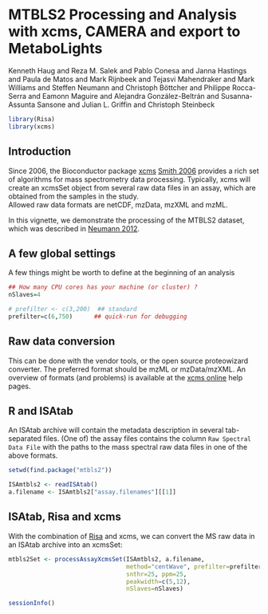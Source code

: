 MTBLS2 Processing and Analysis with xcms, CAMERA and export to MetaboLights
========================================================

Kenneth Haug and Reza M. Salek and Pablo Conesa and
  Janna Hastings and Paula de Matos and Mark Rijnbeek and
  Tejasvi Mahendraker and Mark Williams and Steffen Neumann 
  and Christoph Böttcher and
  Philippe Rocca-Serra and Eamonn Maguire and Alejandra
  González-Beltrán and Susanna-Assunta Sansone and Julian
  L. Griffin and Christoph Steinbeck


```r
library(Risa)
library(xcms)
````

## Introduction 

Since 2006, the Bioconductor package [xcms](http://bioconductor.org/packages/release/bioc/html/xcms.html)
[Smith 2006](http://www.ncbi.nlm.nih.gov/pubmed/16448051) provides a rich set of
algorithms for mass spectrometry data processing. Typically, xcms will
create an xcmsSet object from several raw data files in an assay,
which are obtained from the samples in the study.  
Allowed raw data formats are netCDF, mzData, mzXML and mzML.

In this vignette, we demonstrate the processing of the MTBLS2 dataset, 
which was described in [Neumann 2012](http://www.springerlink.com/content/l148485q75010101).

## A few global settings

A few things might be worth to define at the beginning of an analysis

```r
## How many CPU cores has your machine (or cluster) ?
nSlaves=4

# prefilter <- c(3,200)  ## standard
prefilter=c(6,750)      ## quick-run for debugging

```

## Raw data conversion

This can be done with the vendor tools, or the open source proteowizard converter. The preferred format should be mzML or mzData/mzXML. An overview of formats (and problems) is available at the [xcms online](https://xcmsonline.scripps.edu/docs/fileformats.html) help pages.

## R and ISAtab

An ISAtab archive will contain the metadata description in 
several tab-separated files. (One of) the assay files contains the column ``Raw Spectral Data File``
with the paths to the mass spectral raw data files in one of the above formats. 

```r
setwd(find.package("mtbls2"))

ISAmtbls2 <- readISAtab()
a.filename <- ISAmtbls2["assay.filenames"][[1]]

````

## ISAtab, Risa and xcms

With the combination of [Risa](http://bioconductor.org/packages/release/bioc/html/Risa.html) and xcms, we can convert the MS raw data in an ISAtab archive into an xcmsSet:

```r
mtbls2Set <- processAssayXcmsSet(ISAmtbls2, a.filename,
                                 method="centWave", prefilter=prefilter, 
                                 snthr=25, ppm=25, 
                                 peakwidth=c(5,12),
                                 nSlaves=nSlaves)
````

```r
sessionInfo()
```

